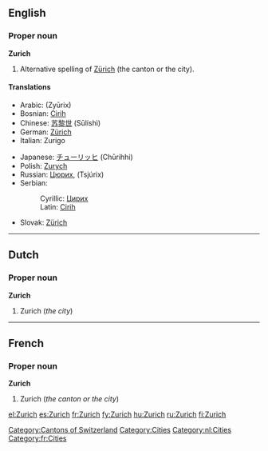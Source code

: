 ==English==
{{wikipedia}}

===Proper noun===
'''Zurich'''

# Alternative spelling of [[Zürich]] (the canton or the city).

====Translations====
{{top}}
* Arabic: {{Arab|[[زيورخ]]}} (Zyūrix)
* Bosnian: [[Cirih]] {{m}}
* Chinese: [[苏黎世]] (Sūlíshì)
* German: [[Zürich]] {{n}}
* Italian: Zurigo
{{mid}}
* Japanese: [[チューリッヒ]] (Chūrihhi)
* Polish: [[Zurych]]
* Russian: [[Цюрих]], (Tsjúrix) {{m}}
* Serbian:
*: Cyrillic: [[Цирих]] {{m}}
*: Latin: [[Cirih]] {{m}}
* Slovak: [[Zürich]] {{m}}
{{bottom}}

[[Category:Cantons of Switzerland]]
[[Category:Cities]]

----

==Dutch==

===Proper noun===
'''Zurich'''

# Zurich (''the city'')

[[Category:nl:Cities]]

----

==French==

===Proper noun===
'''Zurich'''

# Zurich (''the canton or the city'')

[[Category:fr:Cities]]

[[el:Zurich]]
[[es:Zurich]]
[[fr:Zurich]]
[[fy:Zurich]]
[[hu:Zurich]]
[[ru:Zurich]]
[[fi:Zurich]]